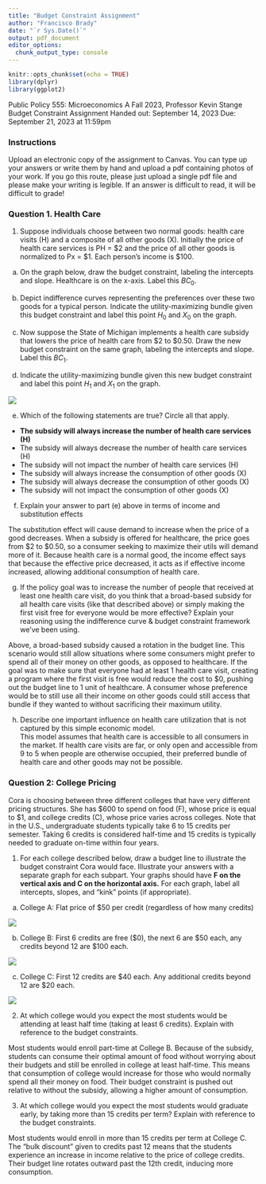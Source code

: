 ```yaml
---
title: "Budget Constraint Assignment"
author: "Francisco Brady"
date: "`r Sys.Date()`"
output: pdf_document
editor_options: 
  chunk_output_type: console
---
```


```r
knitr::opts_chunk$set(echo = TRUE)
library(dplyr)
library(ggplot2)
```
  
Public Policy 555: Microeconomics A
Fall 2023, Professor Kevin Stange
Budget Constraint Assignment
Handed out: September 14, 2023
Due: September 21, 2023 at 11:59pm  

### **Instructions**
Upload an electronic copy of the assignment to Canvas. You can type up your answers or write
them by hand and upload a pdf containing photos of your work. If you go this route, please just
upload a single pdf file and please make your writing is legible. If an answer is difficult to read,
it will be difficult to grade!


### Question 1. Health Care  
1. Suppose individuals choose between two normal goods: health care visits (H) and a composite of all other goods (X). Initially the price of health care services is PH = \$2 and the price of all other goods is normalized to Px = \$1. Each person’s income is \$100.  
a.  On the graph below, draw the budget constraint, labeling the intercepts and slope. Healthcare is on the x-axis. Label this $BC_0$.  
b.  Depict indifference curves representing the preferences over these two goods for a typical person. Indicate the utility-maximizing bundle given this budget constraint and label this point $H_0$ and $X_0$ on the graph.  

c.  Now suppose the State of Michigan implements a health care subsidy that lowers the price of health care from \$2 to \$0.50. Draw the new budget constraint on the same graph, labeling the intercepts and slope. Label this $BC_1$.  
d.  Indicate the utility-maximizing bundle given this new budget constraint and label this point $H_1$ and $X_1$ on the graph.  

![](budget_lines.jpg)  

e.  Which of the following statements are true? Circle all that apply.
-  **The subsidy will always increase the number of health care services (H)**
-  The subsidy will always decrease the number of health care services (H)
-  The subsidy will not impact the number of health care services (H)
-  The subsidy will always increase the consumption of other goods (X)
-  The subsidy will always decrease the consumption of other goods (X)
-  The subsidy will not impact the consumption of other goods (X)  

f. Explain your answer to part (e) above in terms of income and substitution effects  

The substitution effect will cause demand to increase when the price of a good decreases. When a subsidy is offered for healthcare, the price goes from \$2 to $0.50, so a consumer seeking to maximize their utils will demand more of it. Because health care is a normal good, the income effect says that because the effective price decreased, it acts as if effective income increased, allowing additional consumption of health care.  

g. If the policy goal was to increase the number of people that received at least one health care visit, do you think that a broad-based subsidy for all health care visits (like that described above) or simply making the first visit free for everyone would be more effective? Explain your reasoning using the indifference curve & budget constraint framework we’ve been using.  

Above, a broad-based subsidy caused a rotation in the budget line. This scenario would still allow situations where some consumers might prefer to spend all of their money on other goods, as opposed to healthcare. If the goal was to make sure that everyone had at least 1 health care visit, creating a program where the first visit is free would reduce the cost to \$0, pushing out the budget line to 1 unit of healthcare. A consumer whose preference would be to still use all their income on other goods could still access that bundle if they wanted to without sacrificing their maximum utility.  

h. Describe one important influence on health care utilization that is not captured by this simple economic model.  
This model assumes that health care is accessible to all consumers in the market. If health care visits are far, or only open and accessible from 9 to 5 when people are otherwise occupied, their preferred bundle of health care and other goods may not be possible.  

### Question 2: College Pricing
Cora is choosing between three different colleges that have very different pricing structures. She has \$600 to spend on food (F), whose price is equal to \$1, and college credits (C), whose price varies across colleges. Note that in the U.S., undergraduate students typically take 6 to 15 credits per semester. Taking 6 credits is considered half-time and 15 credits is typically needed to graduate on-time within four years.  

1. For each college described below, draw a budget line to illustrate the budget constraint Cora would face. Illustrate your answers with a separate graph for each subpart. Your graphs should have **F on the vertical axis and C on the horizontal axis.** For each graph, label all intercepts, slopes, and "kink" points (if appropriate).  

a) College A: Flat price of \$50 per credit (regardless of how many credits)  

![](college_a.jpg)  

b) College B: First 6 credits are free (\$0), the next 6 are \$50 each, any credits beyond 12 are \$100 each.  

![](college_b.jpg)

c) College C: First 12 credits are \$40 each. Any additional credits beyond 12 are \$20 each.  

![](college_c.jpg)



2. At which college would you expect the most students would be attending at least half time (taking at least 6 credits). Explain with reference to the budget constraints. 

Most students would enroll part-time at College B. Because of the subsidy, students can consume their optimal amount of food without worrying about their budgets and still be enrolled in college at least half-time. This means that consumption of college would increase for those who would normally spend all their money on food.  Their budget constraint is pushed out relative to without the subsidy, allowing a higher amount of consumption.  

3. At which college would you expect the most students would graduate early, by taking more than 15 credits per term? Explain with reference to the budget constraints.  

Most students would enroll in more than 15 credits per term at College C. The "bulk discount" given to credits past 12 means that the students experience an increase in income relative to the price of college credits. Their budget line rotates outward past the 12th credit, inducing more consumption.  
